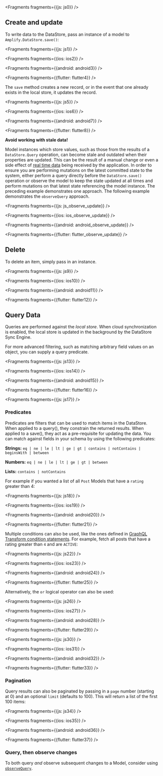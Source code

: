 
<Fragments fragments={{js: js0}} />

## Create and update

To write data to the DataStore, pass an instance of a model to `Amplify.DataStore.save()`:


<Fragments fragments={{js: js1}} />


<Fragments fragments={{ios: ios2}} />


<Fragments fragments={{android: android3}} />


<Fragments fragments={{flutter: flutter4}} />

The `save` method creates a new record, or in the event that one already exists in the local store, it updates the record.


<Fragments fragments={{js: js5}} />


<Fragments fragments={{ios: ios6}} />


<Fragments fragments={{android: android7}} />


<Fragments fragments={{flutter: flutter8}} />

<Callout warning>

  **Avoid working with stale data!**

  Model instances which store values, such as those from the results of a `DataStore.Query` operation, can become stale and outdated when their properties are updated. This can be the result of a manual change or even a side effect of [real time data](/lib-v1/datastore/sync#distributed-data) being received by the application. In order to ensure you are performing mutations on the latest committed state to the system, either perform a query directly before the `DataStore.save()` operation or observe the model to keep the state updated at all times and perform mutations on that latest state referencing the model instance. The preceding example demonstrates one approach. The following example demonstrates the `observeQuery` approach.

</Callout>


<Fragments fragments={{js: js_observe_update}} />


<Fragments fragments={{ios: ios_observe_update}} />


<Fragments fragments={{android: android_observe_update}} />


<Fragments fragments={{flutter: flutter_observe_update}} />

## Delete

To delete an item, simply pass in an instance.


<Fragments fragments={{js: js9}} />


<Fragments fragments={{ios: ios10}} />


<Fragments fragments={{android: android11}} />


<Fragments fragments={{flutter: flutter12}} />

## Query Data

Queries are performed against the _local store_. When cloud synchronization is enabled, the local store is updated in the background by the DataStore Sync Engine.

For more advanced filtering, such as matching arbitrary field values on an object, you can supply a query predicate.


<Fragments fragments={{js: js13}} />


<Fragments fragments={{ios: ios14}} />


<Fragments fragments={{android: android15}} />


<Fragments fragments={{flutter: flutter16}} />


<Fragments fragments={{js: js17}} />

### Predicates

Predicates are filters that can be used to match items in the DataStore. When applied to a query(), they constrain the returned results. When applied to a save(), they act as a pre-requisite for updating the data. You can match against fields in your schema by using the following predicates:

**Strings:** `eq | ne | le | lt | ge | gt | contains | notContains | beginsWith | between`

**Numbers:** `eq | ne | le | lt | ge | gt | between`

**Lists:** `contains | notContains`

For example if you wanted a list of all `Post` Models that have a `rating` greater than 4:


<Fragments fragments={{js: js18}} />


<Fragments fragments={{ios: ios19}} />


<Fragments fragments={{android: android20}} />


<Fragments fragments={{flutter: flutter21}} />

Multiple conditions can also be used, like the ones defined in [GraphQL Transform condition statements](/cli/graphql/data-modeling). For example, fetch all posts that have a rating greater than `4` and are `ACTIVE`:


<Fragments fragments={{js: js22}} />


<Fragments fragments={{ios: ios23}} />


<Fragments fragments={{android: android24}} />


<Fragments fragments={{flutter: flutter25}} />

Alternatively, the `or` logical operator can also be used:


<Fragments fragments={{js: js26}} />


<Fragments fragments={{ios: ios27}} />


<Fragments fragments={{android: android28}} />


<Fragments fragments={{flutter: flutter29}} />


<Fragments fragments={{js: js30}} />


<Fragments fragments={{ios: ios31}} />


<Fragments fragments={{android: android32}} />


<Fragments fragments={{flutter: flutter33}} />

### Pagination

Query results can also be paginated by passing in a `page` number (starting at 0) and an optional `limit` (defaults to 100). This will return a list of the first 100 items:


<Fragments fragments={{js: js34}} />


<Fragments fragments={{ios: ios35}} />


<Fragments fragments={{android: android36}} />


<Fragments fragments={{flutter: flutter37}} />

### Query, then observe changes

<Callout>

  To both query _and_ observe subsequent changes to a Model, consider using
  [`observeQuery`](/lib-v1/datastore/real-time#displaying-data-during-the-sync-process-with-observequery).

</Callout>
